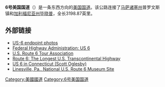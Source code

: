 '''6号美国国道'''（{{lang-en|'''U.S. Route 6'''}}）是一条东西方向的[[美国国道|美国国道]]。该公路连接了[[马萨诸塞州|马萨诸塞州]]普罗文斯镇和[[加利福尼亚州|加利福尼亚州]][[毕晓普_(加利福尼亚州)|毕晓普]]，全长3198.87英里。

== 外部链接 ==
*[https://web.archive.org/web/20141230005027/http://usends.com/00-09/006/006.html US-6 endpoint photos]
*[http://www.fhwa.dot.gov/infrastructure/us6.cfm Federal Highway Administration: US 6]{{Wayback|url=http://www.fhwa.dot.gov/infrastructure/us6.cfm |date=20110823121710 }}
*[http://www.route6tour.com/ U.S. Route 6 Tour Association]{{Wayback|url=http://www.route6tour.com/ |date=20141218023910 }}
*[https://web.archive.org/web/20110526121716/http://www.augustana.edu/academics/geography/department/route6/ Route 6: The Longest U.S. Transcontinental Highway]
*[http://www.kurumi.com/roads/ct/us6.html US 6 in Connecticut (Scott Oglesby)]{{Wayback|url=http://www.kurumi.com/roads/ct/us6.html |date=20141221222211 }}
*[https://web.archive.org/web/20090330015755/http://www.envisionlinesville.org/Route6/Route6_main.htm Linesville, Pa., National U.S. Route 6 Museum Site]
{{美国国道}}
[[Category:美國國道|Category:美國國道]]
[[Category:6号美国国道|Category:6号美国国道]]